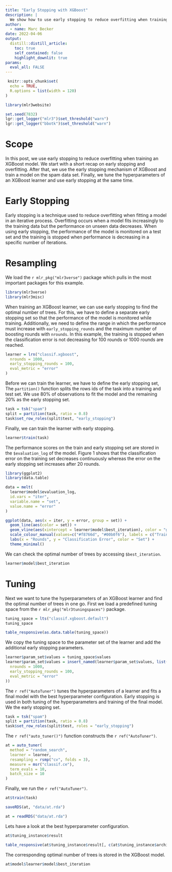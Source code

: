 ```yaml
---
title: "Early Stopping with XGBoost"
description: |
  We show how to use early stopping to reduce overfitting when training XGBoost models.
author:
  - name: Marc Becker
date: 2022-04-06
output:
  distill::distill_article:
    toc: true
    self_contained: false
    highlight_downlit: true
params:
  eval_all: FALSE
---
```


```r
 knitr::opts_chunk$set(
  echo = TRUE,
  R.options = list(width = 120)
)

library(mlr3website)

set.seed(7832)
lgr::get_logger("mlr3")$set_threshold("warn")
lgr::get_logger("bbotk")$set_threshold("warn")
```

# Scope

In this post, we use early stopping to reduce overfitting when training an XGBoost model.
We start with a short recap on early stopping and overfitting.
After that, we use the early stopping mechanism of XGBoost and train a model on the spam data set.
Finally, we tune the hyperparameters of an XGBoost learner and use early stopping at the same time.

# Early Stopping

Early stopping is a technique used to reduce overfitting when fitting a model in an iterative process.
Overfitting occurs when a model fits increasingly to the training data but the performance on unseen data decreases.
When using early stopping, the performance of the model is monitored on a test set and the training is stopped when performance is decreasing in a specific number of iterations.

# Resampling

We load the `r mlr_pkg("mlr3verse")`  package which pulls in the most important packages for this example.

```r
library(mlr3verse)
library(mlr3misc)
```

When training an XGBoost learner, we can use early stopping to find the optimal number of trees.
For this, we have to define a separate early stopping set so that the performance of the model is monitored while training.
Additionally, we need to define the range in which the performance must increase with `early_stopping_rounds` and the maximum number of boosting rounds with `nrounds`.
In this example, the training is stopped when the classification error is not decreasing for 100 rounds or 1000 rounds are reached.

```r
learner = lrn("classif.xgboost",
  nrounds = 1000,
  early_stopping_rounds = 100,
  eval_metric = "error"
)
```

Before we can train the learner, we have to define the early stopping set,
The `partition()` function splits the rows ids of the task into a training and test set.
We use 80% of observations to fit the model and the remaining 20% as the early stopping set.

```r
task = tsk("spam")
split = partition(task, ratio = 0.8)
task$set_row_roles(split$test, "early_stopping")
```

Finally, we can train the learner with early stopping.

```r
learner$train(task)
```

The performance scores on the train and early stopping set are stored in the `$evaluation_log` of the model.
Figure 1 shows that the classification error on the training set decreases continuously whereas the error on the early stopping set increases after 20 rounds.

```r
library(ggplot2)
library(data.table)

data = melt(
  learner$model$evaluation_log,
  id.vars = "iter",
  variable.name = "set",
  value.name = "error"
)

ggplot(data, aes(x = iter, y = error, group = set)) +
  geom_line(aes(color = set)) +
  geom_vline(aes(xintercept = learner$model$best_iteration), color = "grey") +
  scale_colour_manual(values=c("#f8766d", "#00b0f6"), labels = c("Train", "Early Stopping")) +
  labs(x = "Rounds", y = "Classification Error", color = "Set") +
  theme_minimal()
```

We can check the optimal number of trees by accessing `$best_iteration`.

```r
learner$model$best_iteration
```

# Tuning

Next we want to tune the hyperparameters of an XGBoost learner and find the optimal number of trees in one go.
First we load a predefined tuning space from the `r mlr_pkg("mlr3tuningspaces")` package.

```r
tuning_space = lts("classif.xgboost.default")
tuning_space
```

```r
table_responsive(as.data.table(tuning_space))
```

We copy the tuning space to the parameter set of the learner and add the additional early stopping parameters.

```r
learner$param_set$values = tuning_space$values
learner$param_set$values = insert_named(learner$param_set$values, list(
  nrounds = 1000,
  early_stopping_rounds = 100,
  eval_metric = "error"
))
```

The `r ref("AutoTuner")` tunes the hyperparameters of a learner and fits a final model with the best hyperparameter configuration.
Early stopping is used in both tuning of the hyperparameters and training of the final model.
We the early stopping set.

```r
task = tsk("spam")
split = partition(task, ratio = 0.8)
task$set_row_roles(split$test, roles = "early_stopping")
```

The `r ref("auto_tuner()")` function constructs the `r ref("AutoTuner")`.

```r
at = auto_tuner(
  method = "random_search",
  learner = learner,
  resampling = rsmp("cv", folds = 3),
  measure = msr("classif.ce"),
  term_evals = 10,
  batch_size = 10
)
```

Finally, we run the `r ref("AutoTuner")`.

```r
at$train(task)
```

```r
saveRDS(at, "data/at.rda")
```

```r
at = readRDS("data/at.rda")
```

Lets have a look at the best hyperparameter configuration.

```r
at$tuning_instance$result
```

```r
table_responsive(at$tuning_instance$result[, c(at$tuning_instance$archive$cols_x, at$tuning_instance$archive$cols_y), with = FALSE])
```

The corresponding optimal number of trees is stored in the XGBoost model.

```r
at$model$learner$model$best_iteration
```
